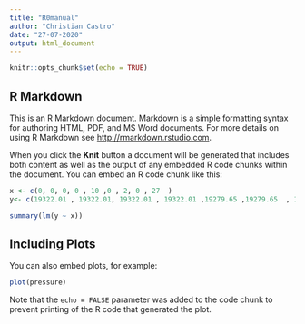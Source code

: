 ```yaml
---
title: "R0manual"
author: "Christian Castro"
date: "27-07-2020"
output: html_document
---
```


```r
knitr::opts_chunk$set(echo = TRUE)
```

## R Markdown

This is an R Markdown document. Markdown is a simple formatting syntax for authoring HTML, PDF, and MS Word documents. For more details on using R Markdown see <http://rmarkdown.rstudio.com>.

When you click the **Knit** button a document will be generated that includes both content as well as the output of any embedded R code chunks within the document. You can embed an R code chunk like this:

```r
x <- c(0, 0, 0, 0 , 10 ,0 , 2, 0 , 27  )
y<- c(19322.01 , 19322.01, 19322.01 , 19322.01 ,19279.65 ,19279.65  , 19266.39 , 19266.39  , 19168.33 )

summary(lm(y ~ x))
```

## Including Plots

You can also embed plots, for example:

```r
plot(pressure)
```

Note that the `echo = FALSE` parameter was added to the code chunk to prevent printing of the R code that generated the plot.
